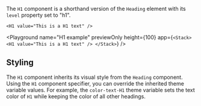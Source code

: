 The `H1` component is a shorthand version of the `Heading` element with its `level` property set to "h1".

```ueml copy
<H1 value="This is a H1 text" />
```

<Playground
  name="H1 example"
  previewOnly
  height={100}
  app={`
  <Stack>
    <H1 value="This is a H1 text" />
  </Stack>
  `}
/>

## Styling

The `H1` component inherits its visual style from the `Heading` component.
Using the `H1` component specifier, you can override the inherited theme variable values.
For example, the `color-text-H1` theme variable sets the text color of `H1` while keeping the color of all other headings.